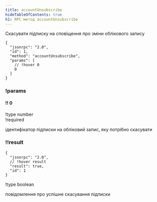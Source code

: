 ```yaml
---
title: accountUnsubscribe
hideTableOfContents: true
h1: RPC метод accountUnsubscribe
---
```


Скасувати підписку на сповіщення про зміни облікового запису

<APIMethod>

```jsonc !!request
{
  "jsonrpc": "2.0",
  "id": 1,
  "method": "accountUnsubscribe",
  "params": [
    // !hover 0
    0
  ]
}
```

### !params

#### !! 0

!type number  
!required

ідентифікатор підписки на обліковий запис, яку потрібно скасувати

### !!result

```jsonc !response
{
  "jsonrpc": "2.0",
  // !hover result
  "result": true,
  "id": 1
}
```

!type boolean

повідомлення про успішне скасування підписки

</APIMethod>
